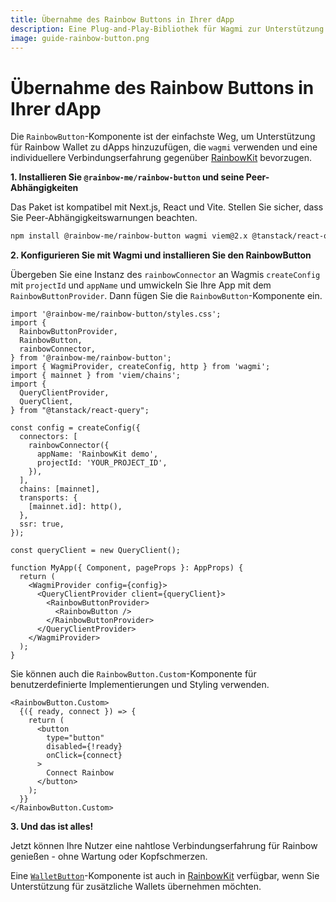 ```yaml
---
title: Übernahme des Rainbow Buttons in Ihrer dApp
description: Eine Plug-and-Play-Bibliothek für Wagmi zur Unterstützung von Rainbow-Wallets in Ihrer dApp
image: guide-rainbow-button.png
---
```


# Übernahme des Rainbow Buttons in Ihrer dApp

Die `RainbowButton`-Komponente ist der einfachste Weg, um Unterstützung für Rainbow Wallet zu dApps hinzuzufügen, die `wagmi` verwenden und eine individuellere Verbindungserfahrung gegenüber [RainbowKit](https://www.rainbowkit.com/docs/installation) bevorzugen.

**1. Installieren Sie `@rainbow-me/rainbow-button` und seine Peer-Abhängigkeiten**

Das Paket ist kompatibel mit Next.js, React und Vite. Stellen Sie sicher, dass Sie Peer-Abhängigkeitswarnungen beachten.

```bash
npm install @rainbow-me/rainbow-button wagmi viem@2.x @tanstack/react-query
```

**2. Konfigurieren Sie mit Wagmi und installieren Sie den RainbowButton**

Übergeben Sie eine Instanz des `rainbowConnector` an Wagmis `createConfig` mit `projectId` und `appName` und umwickeln Sie Ihre App mit dem `RainbowButtonProvider`. Dann fügen Sie die `RainbowButton`-Komponente ein.

```tsx
import '@rainbow-me/rainbow-button/styles.css';
import {
  RainbowButtonProvider,
  RainbowButton,
  rainbowConnector,
} from '@rainbow-me/rainbow-button';
import { WagmiProvider, createConfig, http } from 'wagmi';
import { mainnet } from 'viem/chains';
import {
  QueryClientProvider,
  QueryClient,
} from "@tanstack/react-query";

const config = createConfig({
  connectors: [
    rainbowConnector({
      appName: 'RainbowKit demo',
      projectId: 'YOUR_PROJECT_ID',
    }),
  ],
  chains: [mainnet],
  transports: {
    [mainnet.id]: http(),
  },
  ssr: true,
});

const queryClient = new QueryClient();

function MyApp({ Component, pageProps }: AppProps) {
  return (
    <WagmiProvider config={config}>
      <QueryClientProvider client={queryClient}>
        <RainbowButtonProvider>
          <RainbowButton />
        </RainbowButtonProvider>
      </QueryClientProvider>
    </WagmiProvider>
  );
}
```

Sie können auch die `RainbowButton.Custom`-Komponente für benutzerdefinierte Implementierungen und Styling verwenden.

```tsx
<RainbowButton.Custom>
  {({ ready, connect }) => {
    return (
      <button
        type="button"
        disabled={!ready}
        onClick={connect}
      >
        Connect Rainbow
      </button>
    );
  }}
</RainbowButton.Custom>
```

**3. Und das ist alles!**

Jetzt können Ihre Nutzer eine nahtlose Verbindungserfahrung für Rainbow genießen - ohne Wartung oder Kopfschmerzen.

Eine [`WalletButton`](https://www.rainbowkit.com/docs/wallet-button)-Komponente ist auch in [RainbowKit](https://www.rainbowkit.com/docs/installation) verfügbar, wenn Sie Unterstützung für zusätzliche Wallets übernehmen möchten.
